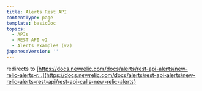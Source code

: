 ```yaml
---
title: Alerts Rest API
contentType: page
template: basicDoc
topics:
  - APIs
  - REST API v2
  - Alerts examples (v2)
japaneseVersion: ''
---
```


redirects to [https://docs.newrelic.com/docs/alerts/rest-api-alerts/new-relic-alerts-r...](https://docs.newrelic.com/docs/alerts/rest-api-alerts/new-relic-alerts-rest-api/rest-api-calls-new-relic-alerts)
